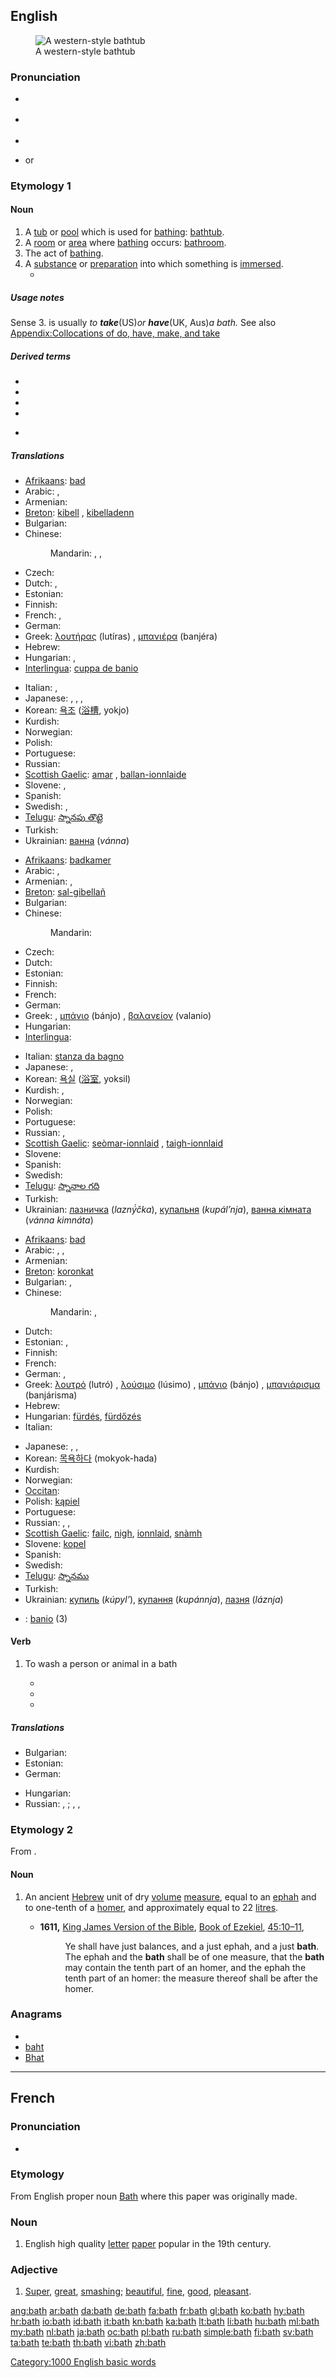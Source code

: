 {{also|Bath}}
==English==
[[Image:Clawfoot bathtub.jpg|thumb|A western-style bathtub]]

===Pronunciation===
* {{a|US}} {{IPA|/bæθ/}}
* {{a|UK}} {{IPA|/bɑːθ/|/bæθ/}}
* {{audio|en-us-bath.ogg|Audio (US)}}
* {{rhymes|ɑːθ}} or {{rhymes|æθ}}

===Etymology 1===
{{etyl|ang}} {{term|baþu|lang=ang}}

====Noun====
{{en-noun}}

# A [[tub]] or [[pool]] which is used for [[bathing]]: [[bathtub]].
# A [[room]] or [[area]] where [[bathing]] occurs: [[bathroom]].
# The act of [[bathing]].
# A [[substance]] or [[preparation]] into which something is [[immersed]].
#* {{quote-book|year=1879 |title=The Telephone, the Microphone and the Phonograph
|author=Th Du Moncel |page=166 |publisher=Harper
|passage=He takes the prepared charcoal used by artists, brings it to a white heat, and suddenly plunges it in a '''bath''' of mercury, of which the globules instantly penetrate the pores of charcoal, and may be said to metallize it.}}

=====Usage notes=====
Sense 3. is usually ''to '''take''' ''(US)'' or '''have''' ''(UK, Aus)'' a bath.'' See also [[Appendix:Collocations of do, have, make, and take]]

=====Derived terms=====
* {{l|en|bath kimono}}
* {{l|en|bath mat}}
* {{l|en|bathroom}}
* {{l|en|bathtub}}
* {{l|en|half bath}} {{qualifier|US}}

=====Translations=====
{{trans-top|tub}}
* [[Afrikaans]]: [[bad]]
* Arabic: {{t+|ar|حمام|m|tr=Hammaam}},  {{t|ar|مغسل|m|tr=múghsal}}
* Armenian: {{t-|hy|վաննա|tr=vanna}}
* [[Breton]]: [[kibell]] {{f}}, [[kibelladenn]] {{f}}
* Bulgarian: {{t|bg|вана}}
* Chinese:
*: Mandarin: {{t|cmn|浴缸|tr=yùgāng|sc=Hani}},  {{t|cmn|浴盆|tr=yùpén|sc=Hani}},  {{t|cmn|澡盆|tr=zǎopén|sc=Hani}}
* Czech: {{t+|cs|vana|f}}
* Dutch: {{t+|nl|bad|n}}, {{t+|nl|badkuip|m|f}}
* Estonian: {{t-|et|vann}}
* Finnish: {{t+|fi|kylpyamme}}
* French: {{t+|fr|bain|m}}, {{t+|fr|baignoire|f}}
* German: {{t+|de|Badewanne|f}}
* Greek: [[λουτήρας]] (lutíras) {{m}}, [[μπανιέρα]] (banjéra) {{f}}
* Hebrew: {{t|he|אמבטיה|g=f|tr=ambat'ia}}
* Hungarian: {{t+|hu|fürdőkád}}, {{t+|hu|kád}}
* [[Interlingua]]: [[cuppa de banio]]
{{trans-mid}}
* Italian: {{t+|it|bagno|m}}, {{t+|it|vasca da bagno|f}}
* Japanese: {{t+|ja|風呂|tr=ふろ, furo}},  {{t-|ja|浴槽|tr=よくそう, yokusō}},  {{t+|ja|バス|tr=basu}},  {{t|ja|浴場|tr=よくじょう, yokujō}}
* Korean: [[욕조]] ([[浴槽]], yokjo)
* Kurdish: {{ku-Arab|[[بانیۆ]]}}
* Norwegian: {{t+|no|badekar|n}}
* Polish: {{t+|pl|wanna|f}}
* Portuguese: {{t+|pt|banheira|f}}
* Russian: {{t+|ru|ванна|f|tr=vánna}}
* [[Scottish Gaelic]]: [[amar]] {{m}}, [[ballan-ionnlaide]] {{m}}
* Slovene: {{t+|sl|kad|f}}, {{t-|sl|banja|f}}
* Spanish: {{t-|es|bañera|f}}
* Swedish: {{t+|sv|badkar|n}}, {{t+|sv|kar|n}}
* [[Telugu]]: [[స్నానపు తొట్టె]]
* Turkish: {{t+|tr|küvet}}
* Ukrainian: [[ванна]] (''vánna'')
{{trans-bottom}}

{{trans-top|room}}
* [[Afrikaans]]: [[badkamer]]
* Arabic: {{t+|ar|حمام|m|tr=Hammaam}},  {{t|ar|مغتسل|m|tr=mughtasal}}
* Armenian: {{t-|hy|լոգարան|tr=logaran}}, {{t+|hy|բաղնիք|tr=baġnik’}}
* [[Breton]]: [[sal-gibellañ]] {{f}}
* Bulgarian: {{t+|bg|баня}}
* Chinese:
*: Mandarin: {{t-|cmn|浴室|tr=yùshì|sc=Hani}}
* Czech: {{t+|cs|koupelna|f}}
* Dutch: {{t+|nl|badkamer|f}}
* Estonian: {{t-|et|vannituba}}
* Finnish: {{t-|fi|kylpyhuone}}
* French: {{t+|fr|salle de bains|f}}
* German: {{t+|de|Bad|n}}
* Greek: {{t|el|λουτρό|g=n|tr=lutró}}, [[μπάνιο]] (bánjo) {{n}}, [[βαλανείον]] (valanio) {{n}}
* Hungarian: {{t+|hu|fürdőszoba}}
* [[Interlingua]]: {{t|ia|camera de banio|xs=Interlingua}}
{{trans-mid}}
* Italian: [[stanza da bagno]] {{f}}
* Japanese: {{t-|ja|浴室|tr=よくしつ, yokushitsu}},  {{t-|ja|風呂場|tr=ふろば, furoba}}
* Korean: [[욕실]] ([[浴室]], yoksil)
* Kurdish: {{ku-Arab|[[ئاوده‌ست]]}}, {{ku-Arab|[[ئاوده‌ستخانه‌]]}}
* Norwegian: {{t+|no|bad|n}}
* Polish: {{t+|pl|łazienka|f}}
* Portuguese: {{t+|pt|banheiro|m}}
* Russian: {{t+|ru|ванная|f|tr=vánnaja}},  {{qualifier|public or traditional bath}} {{t+|ru|баня|f|tr=bánja}}
* [[Scottish Gaelic]]: [[seòmar-ionnlaid]] {{m}}, [[taigh-ionnlaid]] {{m}}
* Slovene: {{t+|sl|kopalnica|f}}
* Spanish: {{t-|es|cuarto de baño|m}}
* Swedish: {{t+|sv|badrum|n}}
* [[Telugu]]: [[స్నానాల గది]]
* Turkish: {{t+|tr|banyo}}
* Ukrainian: [[лазничка]] (''lazný́čka''), [[купальня]] (''kupál’nja''), [[ванна кімната]] (''vánna kimnáta'')
{{trans-bottom}}

{{trans-top|act of bathing}}
* [[Afrikaans]]: [[bad]]
* Arabic: {{t|ar|استحمام|m|tr=istiHmaam}},  {{t|ar|اغتسال|m|tr=ightisaal}}, {{t-|ar|ванна|f|tr=vánna|sc=Cyrl}}
* Armenian: {{t-|hy|լոգանք|tr=logank’}}
* [[Breton]]: [[koronkat]]
* Bulgarian: {{t+|bg|баня}},  {{t|bg|къпане}}
* Chinese:
*: Mandarin: {{t|cmn|沐浴|tr=mùyù|sc=Hani}},  {{t-|cmn|洗澡|tr=xǐzǎo|sc=Hani}}
* Dutch: {{t+|nl|bad|n}}
* Estonian: {{t-|et|vann}},  {{t|et|kümblus}}
* Finnish: {{t+|fi|kylpy}}
* French: {{t+|fr|bain|m}}
* German: {{t+|de|Bad|n}}, {{t+|de|Baden|n}}
* Greek: [[λουτρό]] (lutró) {{n}}, [[λούσιμο]] (lúsimo) {{n}}, [[μπάνιο]] (bánjo) {{n}}, [[μπανιάρισμα]] (banjárisma) {{n}}
* Hebrew: {{t|he|רחצה|g=f|tr=rakhatza}}
* Hungarian: [[fürdés]], [[fürdőzés]]
* Italian: {{t+|it|bagno|m}}
{{trans-mid}}
* Japanese: {{t+|ja|入浴|tr=にゅうよく, nyūyoku}},  {{t|ja|沐浴|tr=もくよく, mokuyoku}},  {{t|ja|お湯|tr=おゆ, o-yu}}
* Korean: [[목욕]]하다 (mokyok-hada)
* Kurdish: {{ku-Arab|[[خۆ شوشتن]]}}
* Norwegian: {{t+|no|bade}}
* [[Occitan]]: {{t+|oc|banh|m|xs=Occitan}}
* Polish: [[kąpiel]] {{f}}
* Portuguese: {{t+|pt|banho|m}}
* Russian: {{t+|ru|купание|n|tr=kupánije}}, {{t|ru|мытьё|n|tr=myt’jó}},  {{qualifier|in expressions}} {{t+|ru|ванна|tr=vánna}}
* [[Scottish Gaelic]]: [[failc]], [[nigh#Scottish Gaelic|nigh]], [[ionnlaid]], [[snàmh]]
* Slovene: [[kopel]] {{f}}
* Spanish: {{t+|es|baño|m}}
* Swedish: {{t+|sv|bad|n}}
* [[Telugu]]: [[స్నానము]]
* Turkish: {{t+|tr|banyo}}
* Ukrainian: [[купиль]] (''kúpyl’''), [[купання]] (''kupánnja''), [[лазня]] (''láznja'')
{{trans-bottom}}

{{checktrans-top}}
* {{ttbc|Interlingua}}: [[banio]] (3)
{{trans-bottom}}

====Verb====
{{en-verb}}

# {{transitive}} To wash a person or animal in a bath
#* {{quote-book
|year=1990
|author=Mukti Jain Campion
|title=The Baby Challenge: A handbook on pregnancy for women with a physical disability.
|url=http://books.google.com/books?id=0TsOAAAAQAAJ&pg=PA41&dq=bath+the+baby&sig=np8JsP_DnFTCqGlncfF7VWjxGsk
|isbn=0415048591
|page=41
|passage=''Somewhere to '''bath''' the baby'':<!--italics in original--> don't invest in a plastic baby bath. The bathroom handbasin is usually a much more convenient place to '''bath''' the baby. If your partner is more able, this could be a task he might take on as his, '''bathing''' the baby in a basin or plastic bown on the floor.
}}
#* {{quote-book
|year=2006
|author=Sue Dallas, Diana North and Joanne Angus
|title=Grooming Manual for the Dog and Cat
|url=http://books.google.com/books?id=N-YYSYv-tmsC&pg=PA91&dq=bath+the+dog&as_brr=3&sig=Qe_0HRJF3-ZLJ6U2_QMUT1lgw7A
|isbn=1405111836
|page=91
|passage=For grooming at home, obviously the choice is yours whether you wish to '''bath''' the dog in your own bath or sink, or if you want to buy one specifically for the purpose.
}}
#* {{quote-book
|year=2007
|author=Robin Barker
|title=Baby Love
|url=http://books.google.com/books?id=p10lO305XJgC&pg=PA179&dq=%22bath+your%22&lr=&as_brr=3&sig=RA0F_EgZnZM6X-iEkoJGAI434hs
|isbn=17770075445
|page=179
|passage=If you find bathing stressfull during the first six weeks, only '''bath''' your baby once or twice a week.
}}

=====Translations=====
{{trans-top|To wash a person or animal in a bath}}
* Bulgarian: {{t+|bg|къпя}}
* Estonian: {{t|et|vannitama}}
* German: {{t+|de|baden}}
{{trans-mid}}
* Hungarian: {{t|hu|fürdet}}
* Russian: {{t+|ru|купать|tr=kupát'}} {{impf}}, {{t|ru|искупать|tr=iskupát'}} {{pf}}; {{t+|ru|мыть|tr=myt'}} {{impf}}, {{t+|ru|помыть|tr=pomýt'}} {{pf}}, {{t|ru|вымыть|tr=výmyt'}} {{pf}}
{{trans-bottom}}

===Etymology 2===
From {{etyl|he}} {{term|lang=he|בת|בַּת|tr=bath}}.

====Noun====
{{en-noun}}

# {{biblical}} An ancient [[Hebrew]] unit of dry [[volume]] [[measure]], equal to an [[ephah]] and to one-tenth of a [[homer]], and approximately equal to 22 [[litre]]s.
#* '''1611,''' [[w:King James Version of the Bible|King James Version of the Bible]], [[w:Book of Ezekiel|Book of Ezekiel]], [[s:Bible (King James)/Ezekiel#Chapter 45|45:10–11]],
#*: Ye shall have just balances, and a just ephah, and a just '''bath'''. The ephah and the '''bath''' shall be of one measure, that the '''bath''' may contain the tenth part of an homer, and the ephah the tenth part of an homer: the measure thereof shall be after the homer.

===Anagrams===
* {{alphagram|abht}}
* [[baht#English|baht]]
* [[Bhat#English|Bhat]]

[[Category:1000 English basic words]]

----

==French==

===Pronunciation===
* {{IPA|/bat/|lang=fr}}

===Etymology===
From English proper noun [[Bath]] where this paper was originally made.

===Noun===
{{fr-noun|m}}

# English high quality [[letter]] [[paper]] popular in the 19th century.

===Adjective===
{{fr-adj-mf}}

# [[super|Super]], [[great]], [[smashing]]; [[beautiful]], [[fine]], [[good]], [[pleasant]].

[[ang:bath]]
[[ar:bath]]
[[da:bath]]
[[de:bath]]
[[fa:bath]]
[[fr:bath]]
[[gl:bath]]
[[ko:bath]]
[[hy:bath]]
[[hr:bath]]
[[io:bath]]
[[id:bath]]
[[it:bath]]
[[kn:bath]]
[[ka:bath]]
[[lt:bath]]
[[li:bath]]
[[hu:bath]]
[[ml:bath]]
[[my:bath]]
[[nl:bath]]
[[ja:bath]]
[[oc:bath]]
[[pl:bath]]
[[ru:bath]]
[[simple:bath]]
[[fi:bath]]
[[sv:bath]]
[[ta:bath]]
[[te:bath]]
[[th:bath]]
[[vi:bath]]
[[zh:bath]]